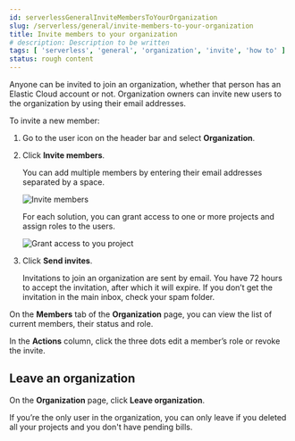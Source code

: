 ```yaml
---
id: serverlessGeneralInviteMembersToYourOrganization
slug: /serverless/general/invite-members-to-your-organization
title: Invite members to your organization
# description: Description to be written
tags: [ 'serverless', 'general', 'organization', 'invite', 'how to' ]
status: rough content
---
```



<RoughContent />

Anyone can be invited to join an organization, whether that person has an Elastic Cloud account or not. Organization owners can invite new users to the organization by using their email addresses. 

To invite a new member:

1. Go to the user icon on the header bar and select **Organization**.
2. Click **Invite members**. 

   You can add multiple members by entering their email addresses separated by a space. 
   
   ![Invite members](images/org-invite-members.png)
   
   For each solution, you can grant access to one or more projects and assign roles to the users.

   ![Grant access to you project](images/org-grant-access.png)

3. Click **Send invites**.

   Invitations to join an organization are sent by email. You have 72 hours to accept the invitation, after which it will expire. If you don’t get the invitation in the main inbox, check your spam folder.

On the **Members** tab of the **Organization** page, you can view the list of current members, their status and role.

In the **Actions** column, click the three dots edit a member’s role or revoke the invite.

## Leave an organization

On the **Organization** page, click **Leave organization**.

If you’re the only user in the organization, you can only leave if you deleted all your projects and you don't have pending bills.

